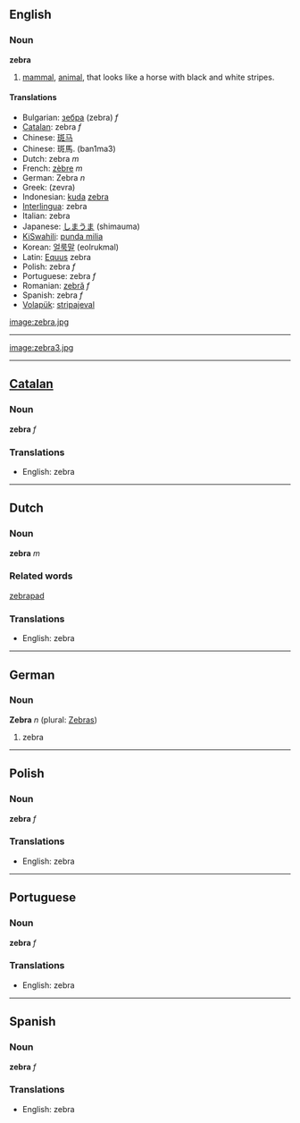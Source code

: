 == English ==
=== Noun ===
'''zebra'''

#[[mammal]], [[animal]], that looks like a horse with black and white stripes.

==== Translations ====
*Bulgarian: [[зебра]] (zebra) ''f''
*[[Catalan]]: zebra ''f''
*Chinese: [[斑马]]
*Chinese: 斑馬. (ban1ma3)
*Dutch: zebra ''m''
*French: [[zèbre]] ''m''
*German: Zebra ''n'' 
*Greek: (zevra)
*Indonesian: [[kuda]] [[zebra]]
*[[Interlingua]]: zebra
*Italian: zebra
*Japanese: [[しまうま]] (shimauma)
*[[KiSwahili]]: [[punda milia]]
*Korean: [[얼룩말]] (eolrukmal)
*Latin: [[Equus]] zebra
*Polish: zebra ''f''
*Portuguese: zebra ''f''
*Romanian: [[zebră]] ''f''
*Spanish: zebra ''f''
*[[Volapük]]: [[stripajeval]]

[[image:zebra.jpg]]
----
[[image:zebra3.jpg]]
----
==[[Catalan]]==
===Noun===
'''zebra''' ''f''

===Translations===
*English: zebra
----
==Dutch==
===Noun===

'''zebra''' ''m''

===Related words===
[[zebrapad]]

===Translations===
*English: zebra
----

==German==
===Noun===
'''Zebra''' ''n'' (plural: [[Zebras]])

#zebra

----
==Polish==
===Noun===

'''zebra''' ''f''

===Translations===
*English: zebra
----
==Portuguese==
===Noun===

'''zebra''' ''f''

===Translations===
*English: zebra
----
==Spanish==
===Noun===

'''zebra''' ''f''
===Translations===
*English: zebra